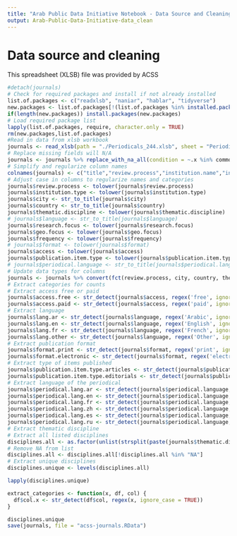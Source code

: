 ```yaml
---
title: "Arab Public Data Initiative Notebook - Data Source and Cleaning"
output: Arab-Public-Data-Initiative-data_clean
---
```


# Data source and cleaning

This spreadsheet (XLSB) file was provided by ACSS

```r
#detach(journals)
# Check for required packages and install if not already installed
list.of.packages <- c("readxlsb", "naniar", "hablar", "tidyverse")
new.packages <- list.of.packages[!(list.of.packages %in% installed.packages()[,"Package"])]
if(length(new.packages)) install.packages(new.packages)
# Load required package list
lapply(list.of.packages, require, character.only = TRUE)
rm(new.packages,list.of.packages)
#Read in data from xlsb workbook
journals <- read_xlsb(path = "./Periodicals_244.xlsb", sheet = "Periodicals", range = "B13:Z257", col_names = TRUE)
# Replace missing fields will N/A
journals <- journals %>% replace_with_na_all(condition = ~.x %in% common_na_strings)
# Simplify and regularize column names
colnames(journals) <- c("title","review.process","institution.name","institution.type","city","country","publisher","thematic.discipline","language","first.publication.year","address","telephone","fax","email","contact","contact.title","contact.email","url","research.focus","geo.focus","frequency","format","access","publication.item.type","periodical.language")
# Adjust case in columns to regularize names and categories
journals$review.process <- tolower(journals$review.process)
journals$institution.type <- tolower(journals$institution.type)
journals$city <- str_to_title(journals$city)
journals$country <- str_to_title(journals$country)
journals$thematic.discipline <- tolower(journals$thematic.discipline)
# journals$language <- str_to_title(journals$language)
journals$research.focus <- tolower(journals$research.focus)
journals$geo.focus <- tolower(journals$geo.focus)
journals$frequency <- tolower(journals$frequency)
# journals$format <- tolower(journals$format)
journals$access <- tolower(journals$access)
journals$publication.item.type <- tolower(journals$publication.item.type)
# journals$periodical.language <- str_to_title(journals$periodical.language)summary(journals$review.process)
# Update data types for columns
journals <- journals %>% convert(fct(review.process, city, country, thematic.discipline, research.focus, geo.focus, frequency, format, publication.item.type))
# Extract categories for counts
# Extract access free or paid
journals$access.free <- str_detect(journals$access, regex('free', ignore_case = TRUE))
journals$access.paid <- str_detect(journals$access, regex('paid', ignore_case = TRUE))
# Extract language
journals$lang.ar <- str_detect(journals$language, regex('Arabic', ignore_case = TRUE))
journals$lang.en <- str_detect(journals$language, regex('English', ignore_case = TRUE))
journals$lang.fr <- str_detect(journals$language, regex('French', ignore_case = TRUE))
journals$lang.other <- str_detect(journals$language, regex('Other', ignore_case = TRUE))
# Extract publication format
journals$format.print <- str_detect(journals$format, regex('print', ignore_case = TRUE))
journals$format.electronic <- str_detect(journals$format, regex('electronic', ignore_case = TRUE))
# Extract type of items published
journals$publication.item.type.articles <- str_detect(journals$publication.item.type, regex("arti(c)?les", ignore_case = TRUE))
journals$publication.item.type.editorials <- str_detect(journals$publication.item.type, regex("editorials", ignore_case = TRUE))
# Extract language of the periodical
journals$periodical.lang.ar <- str_detect(journals$periodical.language, regex('Arabic', ignore_case = TRUE))
journals$periodical.lang.en <- str_detect(journals$periodical.language, regex('English', ignore_case = TRUE))
journals$periodical.lang.fr <- str_detect(journals$periodical.language, regex('French', ignore_case = TRUE))
journals$periodical.lang.zh <- str_detect(journals$periodical.language, regex('Chinese', ignore_case = TRUE))
journals$periodical.lang.es <- str_detect(journals$periodical.language, regex('(Espanol|Spanish)', ignore_case = TRUE))
journals$periodical.lang.ru <- str_detect(journals$periodical.language, regex('Russian', ignore_case = TRUE))
# Extract thematic discipline
# Extract all listed disciplines
disciplines.all <- as.factor(unlist(strsplit(paste(journals$thematic.discipline, sep = ", ", collapse = ", "), split = ", ", fixed = TRUE)))
# Remove NA from list
disciplines.all <- disciplines.all[!disciplines.all %in% "NA"]
# Extract unique disciplines
disciplines.unique <- levels(disciplines.all)

lapply(disciplines.unique)

extract_categories <- function(x, df, col) {
  df$col.x <- str_detect(df$col, regex(x, ignore_case = TRUE))
}

disciplines.unique
save(journals, file = "acss-journals.RData")
```



